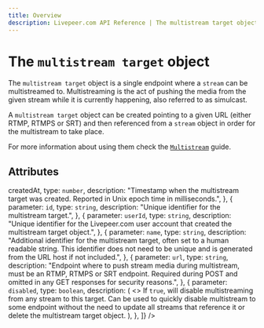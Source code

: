 ```yaml
---
title: Overview
description: Livepeer.com API Reference | The multistream target object
---
```


# The `multistream target` object

The `multistream target` object is a single endpoint where a `stream` can be
multistreamed to. Multistreaming is the act of pushing the media from the given
stream while it is currently happening, also referred to as simulcast.

A `multistream target` object can be created pointing to a given URL (either
RTMP, RTMPS or SRT) and then referenced from a `stream` object in order for the
multistream to take place.

For more information about using them check the
[`Multistream`](/docs/guides/start-live-streaming/multistream) guide.

## Attributes

<Table
  data={[
    {
      parameter: <code>createdAt</code>,
      type: <code>number</code>,
      description:
        "Timestamp when the multistream target was created. Reported in Unix epoch time in milliseconds.",
    },
    {
      parameter: <code>id</code>,
      type: <code>string</code>,
      description: "Unique identifier for the multistream target.",
    },
    {
      parameter: <code>userId</code>,
      type: <code>string</code>,
      description:
        "Unique identifier for the Livepeer.com user account that created the multistream target object.",
    },
    {
      parameter: <code>name</code>,
      type: <code>string</code>,
      description:
        "Additional identifier for the multistream target, often set to a human readable string. This identifier does not need to be unique and is generated from the URL host if not included.",
    },
    {
      parameter: <code>url</code>,
      type: <code>string</code>,
      description:
        "Endpoint where to push stream media during multistream, must be an RTMP, RTMPS or SRT endpoint. Required during POST and omitted in any GET responses for security reasons.",
    },
    {
      parameter: <code>disabled</code>,
      type: <code>boolean</code>,
      description: (
        <>
          If <code>true</code>, will disable multistreaming from any stream to
          this target. Can be used to quickly disable multistream to some
          endpoint without the need to update all streams that reference it or
          delete the multistream target object.
        </>
      ),
    },
  ]}
/>
